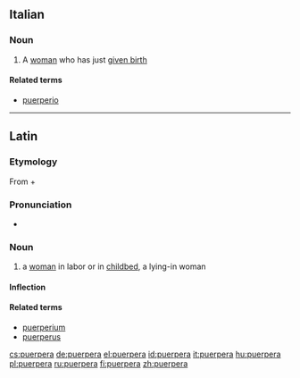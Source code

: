 ==Italian==

===Noun===
{{it-noun|f}}

# A [[woman]] who has just [[given birth]]

====Related terms====
*[[puerperio#Italian|puerperio]]
----

==Latin==

===Etymology===
From {{term|puer||boy, child|lang=la}} + {{term|pariō||bear, give birth|lang=la}}

===Pronunciation===
* {{la-pronunc|puerpera}}

===Noun===
{{la-noun|puerpera|puerperae|puerperae|f|first}}

# a [[woman]] in labor or in [[childbed]], a lying-in woman

====Inflection====
{{la-decl-1st|puerper}}

====Related terms====
* [[puerperium]]
* [[puerperus]]

[[cs:puerpera]]
[[de:puerpera]]
[[el:puerpera]]
[[id:puerpera]]
[[it:puerpera]]
[[hu:puerpera]]
[[pl:puerpera]]
[[ru:puerpera]]
[[fi:puerpera]]
[[zh:puerpera]]